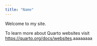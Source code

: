 ```yaml
---
title: "Name"
---
```


Welcome to my site.

To learn more about Quarto websites visit <https://quarto.org/docs/websites>.aaaaaaaa
